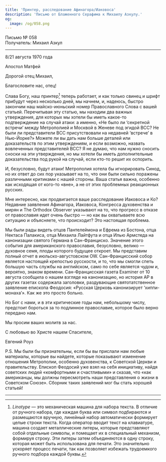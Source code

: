 ```yaml
---
title: 'Принтер, расследование Афинагора/Иаковоса'
description: 'Письмо от Блаженного Серафима к Михаилу Азкулу.'
og:
  image: /og/058.png
---
```


<div style={{textAlign:'right', fontFamily:'monospace'}}>Письмо № 058</div>
<div style={{textAlign:'left', fontFamily:'monospace'}}>Получатель: Михаил Азкул</div>

---

8/21 августа 1970 года

Апостол Матфей

Дорогой отец Михаил,

Благословите нас, отец!

Слава Богу, наш принтер[^1] теперь работает, и как только свинец и шрифт прибудут через несколько дней, мы начнем, и, надеюсь, быстро закончим наш майско-июньский номер Православного Слова с вашей статьей. Перечитывая эту статью, мы находим два важных утверждения, для которых мы хотели бы иметь какое-то подтверждение на случай атаки: а именно, «Не было ли ‘секретной встречи’ между Метрополией и Москвой в Женеве под эгидой ВСС? Не были ли представители ВСС присутствовали на недавней ‘встрече’ в Нью-Йорке?» Можете ли вы дать нам больше деталей или доказательств по этим утверждениям, и если возможно, назвать вовлеченных представителей ВСС? Я не думаю, что нам нужно сносить сноски на эти утверждения, но мы хотели бы иметь дополнительные доказательства под рукой на случай, если кто-то решит их оспорить.

И, безусловно, будут атаки! Метрополия хотела бы игнорировать Синод, но их ответ до сих пор указывает на то, что они были сильно поражены различными критиками с нашей стороны. Ваша статья важна, особенно как исходящая от кого-то «вне», а не от этих проблемных реакционных русских.

Мне интересно, как продвигается ваше расследование Иаковоса и Ко? Недавние заявления Афинагора, Иаковоса, Конгресса духовенства и мирян и The Orthodox Observer указывают на то, что прогресс в отказе от православия идет очень быстро — но как вы охватываете всю ситуацию и объясняете, что происходит? Это настоящая проблема.

Мы были рады видеть отцов Пантелеймона и Ефрема из Бостона, отца Нектаса Палакиса, отца Михаила Лайтфута и отца Илью Армстеда на канонизации святого Германа в Сан-Франциско. Значение этого события для американского православия, безусловно, велико — духовное семя, плоды которого будущее откроет. Мы представим полный отчет в июльско-августовском OW. Сан-Францисский собор является настоящей крепостью русскости, и то, что мы смогли спеть большую часть службы на английском, само по себе является чудом и, вероятно, знаком времени. Сан-Францисская газета Examiner от 10 августа сообщила о нашем взгляде на канонизацию, но история AP в других газетах содержала заголовки, раздувающие святотатственное заявление епископа Феодосия: «Русская Церковь канонизирует ‘хиппи-монаха’». Как же это просто больно.

Но Бог с нами, и в эти критические годы нам, небольшому числу, предстоит бороться за то подлинное православие, которое было верно передано нам.

Мы просим ваших молитв за нас.

С любовью во Христе нашем Спасителе,

Евгений Роуз

P.S. Мы были бы признательны, если бы вы прислали нам любые материалы, которые вы найдете, которые показывают изменение отношения Метрополии, особенно духовенства, к Советской Церкви и правительству. Епископ Феодосий уже взял на себя инициативу, найдя советских людей «комфортными и счастливыми» и сказав, что «как американцы, мы должны пересмотреть наши представления о жизни в Советском Союзе». Сборник таких заявлений мог бы стать хорошей статьей!

---

[^1]:*Linotype* — это механическая машина для набора текста. В отличие от ручного набора, где каждая буква или символ подбираются и размещаются вручную, линейный набор автоматически формирует целые строки текста. Когда оператор вводит текст на клавиатуре, машина создает металлические литеры, которые представляют собой отдельные символы, и помещает их в специальный механизм, формируя строку. Эти литеры затем объединяются в одну строку, которая может быть использована для печати. Это значительно ускоряет процесс печати, так как позволяет избежать трудоемкого ручного подбора каждой буквы.